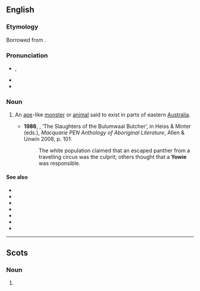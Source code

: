 ==English==
{{wikipedia}}

===Etymology===
Borrowed from {{bor|en|kld|yuwi|t=dream spirit}}.

===Pronunciation===
* {{enPR|you'wi}}, {{IPA|en|/ˈjaʊwi/}}
* {{audio|en|en-au-yowie.ogg|Audio (AU)}}
* {{rhymes|en|aʊi|s=2}}

===Noun===
{{en-noun}}

# {{lb|en|Australia|cryptozoology}} An [[ape]]-like [[monster]] or [[animal]] said to exist in parts of eastern [[Australia]]. {{defdate|from 20th c.}}
#*'''1986''', {{w|Bruce Pascoe}}, ‘The Slaughters of the Bulumwaal Butcher’, in Heiss & Minter (eds.), ''Macquarie PEN Anthology of Aboriginal Literature'', Allen & Unwin 2008, p. 101:
#*:The white population claimed that an escaped panther from a travelling circus was the culprit; others thought that a '''Yowie''' was responsible.

====See also====
* {{l|en|abominable snowman}}
* {{l|en|Bigfoot}}
* {{l|en|bunyip}}
* {{l|en|menk}}
* {{l|en|min min lights}}
* {{l|en|sasquatch}}
* {{l|en|yeti}}

----

==Scots==

===Noun===
{{sco-noun}}

# {{diminutive of|sco|yowe||ewe}}